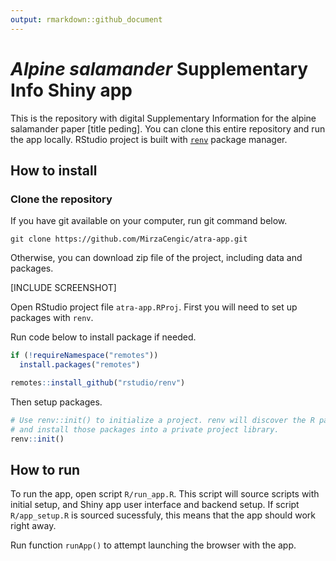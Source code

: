 ```yaml
---
output: rmarkdown::github_document
---
```

  
  
# *Alpine salamander* Supplementary Info Shiny app  

This is the repository with digital Supplementary Information for the alpine salamander paper [title peding].
You can clone this entire repository and run the app locally. RStudio project is built with [`renv`](https://rstudio.github.io/renv/){target="_blank"} package manager.  

## How to install

### Clone the repository

If you have git available on your computer, run git command below.

```git
git clone https://github.com/MirzaCengic/atra-app.git
```

Otherwise, you can download zip file of the project, including data and packages.

[INCLUDE SCREENSHOT]  

Open RStudio project file `atra-app.RProj`. First you will need to set up packages with `renv`.  

Run code below to install package if needed.

```r
if (!requireNamespace("remotes"))
  install.packages("remotes")

remotes::install_github("rstudio/renv")
```

Then setup packages.  

```r
# Use renv::init() to initialize a project. renv will discover the R packages used in your project, 
# and install those packages into a private project library.
renv::init()
```

## How to run

To run the app, open script `R/run_app.R`. This script will source scripts with initial setup, and Shiny app user interface and backend setup. If script `R/app_setup.R` is sourced sucessfuly, this means that the app should work right away. 

Run function `runApp()` to attempt launching the browser with the app.   

